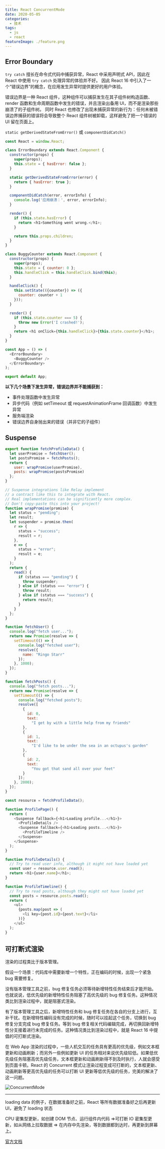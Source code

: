 ```yaml
---
title: React ConcurrentMode
date: 2020-05-05
categories:
  - 技术
tags:
  - js
  - react
featureImage: ./feature.png
---
```


## Error Boundary

`try catch` 擅长在命令式代码中捕获异常，React 中采用声明式 API，因此在 React 中使用 `try catch` 处理异常的体验并不好。
因此 React 16 中引入了一个“错误边界”的概念，在应用发生异常时提供更好的用户体验。

错误边界是一种 React 组件，这种组件可以捕获发生在其子组件树构造函数、render 函数和生命周期函数中发生的错误，并且渲染出备用 UI，而不是渲染那些崩溃了的子组件树。
同时 React 也修改了出现未捕获异常的新行为：任何未被错误边界捕获的错误将会导致整个 React 组件树被卸载，这样避免了把一个错误的 UI 留在页面上。



`static getDerivedStateFromError()` 或 `componentDidCatch()`

```js
const React = window.React;

class ErrorBoundary extends React.Component {
  constructor(props) {
    super(props);
    this.state = { hasError: false };
  }

  static getDerivedStateFromError(error) {
    return { hasError: true };
  }

  componentDidCatch(error, errorInfo) {
    console.log('应用崩溃：', error, errorInfo);
  }

  render() {
    if (this.state.hasError) {
      return <h1>Something went wrong.</h1>;
    }

    return this.props.children;
  }
}

class BuggyCounter extends React.Component {
  constructor(props) {
    super(props);
    this.state = { counter: 0 };
    this.handleClick = this.handleClick.bind(this);
  }

  handleClick() {
    this.setState(({counter}) => ({
      counter: counter + 1
    }));
  }

  render() {
    if (this.state.counter === 5) {
      throw new Error('I crashed!');
    }
    return <h1 onClick={this.handleClick}>{this.state.counter}</h1>;
  }
}

const App = () => (
  <ErrorBoundary>
    <BuggyCounter />
  </ErrorBoundary>
);

export default App;
```

**以下几个场景下发生异常，错误边界并不能捕获到：**

- 事件处理函数中发生异常
- 异步代码（例如 setTimeout 或 requestAnimationFrame 回调函数）中发生异常
- 服务端渲染
- 错误边界自身抛出来的错误（并非它的子组件）

## Suspense

```js
export function fetchProfileData() {
  let userPromise = fetchUser();
  let postsPromise = fetchPosts();
  return {
    user: wrapPromise(userPromise),
    posts: wrapPromise(postsPromise)
  };
}

// Suspense integrations like Relay implement
// a contract like this to integrate with React.
// Real implementations can be significantly more complex.
// Don't copy-paste this into your project!
function wrapPromise(promise) {
  let status = "pending";
  let result;
  let suspender = promise.then(
    r => {
      status = "success";
      result = r;
    },
    e => {
      status = "error";
      result = e;
    }
  );
  return {
    read() {
      if (status === "pending") {
        throw suspender;
      } else if (status === "error") {
        throw result;
      } else if (status === "success") {
        return result;
      }
    }
  };
}

function fetchUser() {
  console.log("fetch user...");
  return new Promise(resolve => {
    setTimeout(() => {
      console.log("fetched user");
      resolve({
        name: "Ringo Starr"
      });
    }, 1000);
  });
}

function fetchPosts() {
  console.log("fetch posts...");
  return new Promise(resolve => {
    setTimeout(() => {
      console.log("fetched posts");
      resolve([
        {
          id: 0,
          text:
            "I get by with a little help from my friends"
        },
        {
          id: 1,
          text:
            "I'd like to be under the sea in an octupus's garden"
        },
        {
          id: 2,
          text:
            "You got that sand all over your feet"
        }
      ]);
    }, 2000);
  });
}
```

```js
const resource = fetchProfileData();

function ProfilePage() {
  return (
    <Suspense fallback={<h1>Loading profile...</h1>}>
      <ProfileDetails />
      <Suspense fallback={<h1>Loading posts...</h1>}>
        <ProfileTimeline />
      </Suspense>
    </Suspense>
  );
}

function ProfileDetails() {
  // Try to read user info, although it might not have loaded yet
  const user = resource.user.read();
  return <h1>{user.name}</h1>;
}

function ProfileTimeline() {
  // Try to read posts, although they might not have loaded yet
  const posts = resource.posts.read();
  return (
    <ul>
      {posts.map(post => (
        <li key={post.id}>{post.text}</li>
      ))}
    </ul>
  );
}
```

## 可打断式渲染

渲染的过程类比于版本管理。

假设一个场景：代码库中需要新增一个特性，正在编码的时候，出现一个紧急 bug 需要修复。

没有版本管理工具之前，bug 修复任务必须等待新增特性任务结束后才能开始。也就说说，低优先级的新增特性任务阻塞了高优先级的 bug 修复任务。这种情况类比到渲染过程中，就是阻塞式渲染。

有了版本管理工具之后，新增特性任务和 bug 修复任务在各自的分支上进行，互补干扰。在新增特性编码没有完成的时候，随时可以挂起这个任务，切换到 bug 修复分支完成 bug 修复任务。等到 bug 修复相关代码编辑完成，再切换回新增特性分支接着进行未完成的任务。这种情况类比到渲染过程中，就是 React 16 中提倡的可打断式渲染。

在 Web App 渲染的过程中，一些人机交互的任务具有更高的优先级，例如文本框更新和动画刷新；而另外一些例如更新 UI 的任务相对来说优先级较低。如果低优先级任务阻塞高优先级任务，文本框更新和动画刷新得不到及时执行，人就会感受到页面卡顿。React 的 Concurrent 模式让渲染过程变成可打断的，文本框更新、动画刷新等更高优先级的任务可以打断 UI 更新等低优先级的任务，完美的解决了这一问题。

![ConcurrentMode](./react-concurrent-mode.png)

---
loading data 的例子，在数据准备好之前，React 等所有数据准备好之后再更新 UI，避免了 loading 状态

CPU 密集型更新，如创建 DOM 节点、运行组件内代码 =>可打断
IO 密集型更新，如从网络上拉取数据 => 在内存中先渲染，等到数据都到达时，再更新到屏幕上。

[官方文档](https://reactjs.org/docs/concurrent-mode-intro.html)
